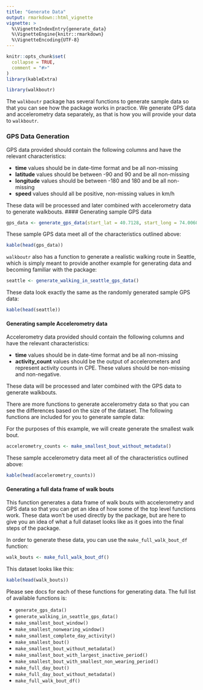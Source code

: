 ```yaml
---
title: "Generate Data"
output: rmarkdown::html_vignette
vignette: >
  %\VignetteIndexEntry{generate_data}
  %\VignetteEngine{knitr::rmarkdown}
  %\VignetteEncoding{UTF-8}
---
```


```r
knitr::opts_chunk$set(
  collapse = TRUE,
  comment = "#>"
)
library(kableExtra)
```

```r
library(walkboutr)
```

The `walkboutr` package has several functions to generate sample data so that you can see how the package works in practice. We generate GPS data and accelerometry data separately, as that is how you will provide your data to `walkboutr`. 

### GPS Data Generation

GPS data provided should contain the following columns and have the relevant characteristics: 
<p> - **time** values should be in date-time format and be all non-missing
- **latitude** values should be between -90 and 90 and be all non-missing 
- **longitude** values should be between -180 and 180 and be all non-missing
- **speed** values should all be positive, non-missing values in km/h

These data will be processed and later combined with accelerometry data to generate walkbouts. 
#### Generating sample GPS data 

```r
gps_data <- generate_gps_data(start_lat = 40.7128, start_long = 74.0060, start_time = lubridate::ymd_hms('2012-04-07 00:00:30'))
```

These sample GPS data meet all of the characteristics outlined above: 

```r
kable(head(gps_data))
```

`walkboutr` also has a function to generate a realistic walking route in Seattle, which is simply meant to provide another example for generating data and becoming familiar with the package: 

```r
seattle <- generate_walking_in_seattle_gps_data()
```

These data look exactly the same as the randomly generated sample GPS data: 
```r
kable(head(seattle))
```

<p>
<p>
#### Generating sample Accelerometry data 

Accelerometry data provided should contain the following columns and have the relevant characteristics: 
<p> - **time** values should be in date-time format and be all non-missing
- **activity_count** values should be the output of accelerometers and represent activity counts in CPE. These values should be non-missing and non-negative.

These data will be processed and later combined with the GPS data to generate walkbouts. 

There are more functions to generate accelerometry data so that you can see the differences based on the size of the dataset. The following functions are included for you to generate sample data: 


For the purposes of this example, we will create generate the smallest walk bout. 

```r
accelerometry_counts <- make_smallest_bout_without_metadata()
```

These sample accelerometry data meet all of the characteristics outlined above: 
```r
kable(head(accelerometry_counts))
```

#### Generating a full data frame of walk bouts 

This function generates a data frame of walk bouts with accelerometry and GPS data so that you can get an idea of how some of the top level functions work. These data won't be used directly by the package, but are here to give you an idea of what a full dataset looks like as it goes into the final steps of the package. 

In order to generate these data, you can use the `make_full_walk_bout_df` function: 
```r
walk_bouts <- make_full_walk_bout_df()
```

This dataset looks like this: 
```r
kable(head(walk_bouts))
```


Please see docs for each of these functions for generating data. The full list of available functions is: 
<p> - `generate_gps_data()`
- `generate_walking_in_seattle_gps_data()`
- `make_smallest_bout_window()`
- `make_smallest_nonwearing_window()`
- `make_smallest_complete_day_activity()`
- `make_smallest_bout()`
- `make_smallest_bout_without_metadata()`
- `make_smallest_bout_with_largest_inactive_period()`
- `make_smallest_bout_with_smallest_non_wearing_period()`
- `make_full_day_bout()`
- `make_full_day_bout_without_metadata()`
- `make_full_walk_bout_df()`
